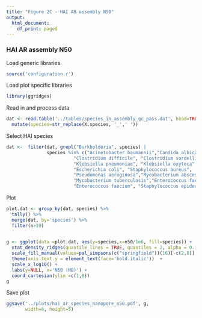 ```yaml
---
title: "Figure 2C - HAI AR assembly N50"
output:
  html_document:
    df_print: paged
---
```


### HAI AR assembly N50

Load generic libraries
```r
source('configuration.r')
```

Load plot specific libraries
```r
library(ggridges)
```

Read in and process data
```r
dat <- read.table('../tables/species_in_assembly_qc_pass.dat', head=TRUE, comment.char = '!') %>% 
  mutate(species=str_replace(X.species, '_',' '))
```

Select HAI species
```r
dat <-  filter(dat, grepl("Burkholderia", species) | 
               species %in% c("Acinetobacter baumannii","Candida albicans",
                         "Clostridium difficile", "Clostridium sordellii", 
                         "Klebsiella pneumoniae", "Klebsiella oxytoca",
                         "Escherichia coli", "Staphylococcus aureus",
                         "Pseudomonas aeruginosa","Mycobacterium abscessus",
                         "Mycobacterium tuberculosis","Enterococcus faecalis",
                         "Enterococcus faecium", "Staphylococcus epidermidis"))
```

Plot
```r
plot.dat <- group_by(dat, species) %>% 
  tally() %>% 
  merge(dat, by='species') %>%
  filter(n>19) 
  

g <- ggplot(data =plot.dat, aes(y=species,x=n50/1e6, fill=species)) +
  stat_density_ridges(quantile_lines = TRUE, quantiles = 2, alpha = 0.7) +
  scale_fill_manual(values=pal_simpsons(c("springfield"))(16)[-c(2,8)], guide=FALSE)+
  theme(axis.text.y = element_text(face='bold.italic'))  + 
  scale_x_log10() + 
  labs(y=NULL, x='N50 (MB)') +
  coord_cartesian(ylim =c(1,8))
g
```

Save plot
```r
ggsave('../plots/hai_ar_species_nanopore_n50.pdf', g,
       width=8, height=5)
```

